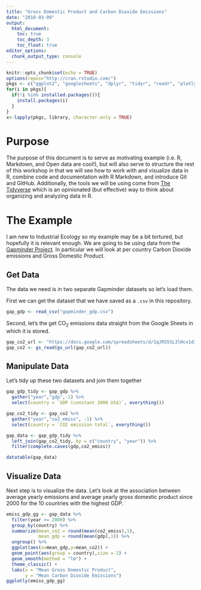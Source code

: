 ```yaml
---
title: "Gross Domestic Product and Carbon Dioxide Emissions"
date: "2018-03-09"
output: 
  html_document:
    toc: true
    toc_depth: 3
    toc_float: true
editor_options: 
  chunk_output_type: console
---
```


```r
knitr::opts_chunk$set(echo = TRUE)
options(repos="http://cran.rstudio.com/")
pkgs <- c("ggplot2", "googlesheets", "dplyr", "tidyr", "readr", "plotly", "DT")
for(i in pkgs){
  if(!i %in% installed.packages()){
    install.packages(i)
  }
}
x<-lapply(pkgs, library, character.only = TRUE)
```

# Purpose

The purpose of this document is to serve as motivating example (i.e. R, Markdown, and Open data are cool!), but will also serve to structure the rest of this workshop in that we will see how to work with and visualize data in R, combine code and documentation with R Markdown, and introduce Git and GitHub. Additionally, the tools we will be using come from [The Tidyverse](https://tidyverse.org) which is an opinionated (but effective) way to think about organizing and analyzing data in R.

# The Example

I am new to Industrial Ecology so my example may be a bit tortured, but hopefully it is relevant enough.  We are going to be using data from the [Gapminder Project](https://www.gapminder.org/data/).  In particular we will look at per country Carbon Dioxide emissions and Gross Domestic Product.  

## Get Data 

The data we need is in two separate Gapminder datasets so let's load them.

First we can get the dataset that we have saved as a `.csv` in this repository.

```r
gap_gdp <- read_csv("gapminder_gdp.csv")
```

Second, let's the get CO~2~ emissions data straight from the Google Sheets in which it is stored.

```r
gap_co2_url <- "https://docs.google.com/spreadsheets/d/1qJR55SL3lHcx1d3hMHJ1dMYqAog9sXofaPWjPkpO4QQ/pub"
gap_co2 <- gs_read(gs_url(gap_co2_url))
```

## Manipulate Data

Let's tidy up these two datasets and join them together

```r
gap_gdp_tidy <- gap_gdp %>%
  gather("year","gdp",-1) %>%
  select(country = `GDP (constant 2000 US$)`, everything())

gap_co2_tidy <- gap_co2 %>%
  gather("year","co2_emiss", -1) %>%
  select(country = `CO2 emission total`, everything())

gap_data <- gap_gdp_tidy %>%
  left_join(gap_co2_tidy, by = c("country", "year")) %>%
  filter(complete.cases(gdp,co2_emiss))

datatable(gap_data)
```

## Visualize Data

Next step is to visualize the data.  Let's look at the association between average yearly emissions and average yearly gross domestic product since 2000 for the 10 countries with the highest GDP.

```r
emiss_gdp_gg <- gap_data %>%
  filter(year >= 2000) %>%
  group_by(country) %>%
  summarize(mean_co2 = round(mean(co2_emiss),1),
            mean_gdp = round(mean(gdp),1)) %>%
  ungroup() %>%
  ggplot(aes(x=mean_gdp,y=mean_co2)) +
  geom_point(aes(group = country),size = 2) +
  geom_smooth(method = "lm") +
  theme_classic() +
  labs(x = "Mean Gross Domestic Product",
       y = "Mean Carbon Dioxide Emissions")
ggplotly(emiss_gdp_gg)
```


